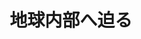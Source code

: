 ﻿---
title: "地球内部へ迫る"
category: "理学院"
vol: 40
interviewee: "高橋 栄一 "
url: ""
tags: ["科学","地球","装置","惑星","火山"]
pdf: "40-5.pdf"
career: ""
pdfurl: "40-5/40-5.pdf"
preface: "地球惑星科学の研究において、圧縮装置はなくてはならないものです。この高橋は世界屈指の量の圧縮装置をそろえて様々な研究（火山、月、他の惑星など）をしています。"
---
